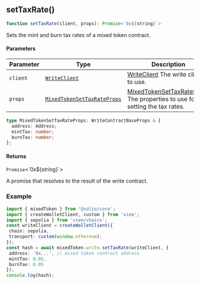 <a id="setTaxRate"></a>

## setTaxRate()

```ts copy
function setTaxRate(client, props): Promise<`0x${string}`>
```

Sets the mint and burn tax rates of a mixed token contract.

#### Parameters

| Parameter | Type | Description |
| ------ | ------ | ------ |
| `client` | [`WriteClient`](../../types.mdx#WriteClient) | [WriteClient](../../types.mdx#WriteClient) The write client to use. |
| `props` | [`MixedTokenSetTaxRateProps`](set-tax-rate.mdx#MixedTokenSetTaxRateProps) | [MixedTokenSetTaxRateProps](set-tax-rate.mdx#MixedTokenSetTaxRateProps) The properties to use for setting the tax rates. |

<a id="MixedTokenSetTaxRateProps"></a>

```ts copy
type MixedTokenSetTaxRateProps: WriteContractBaseProps & {
  address: Address;
  mintTax: number;
  burnTax: number;
};
```

#### Returns

`Promise`&lt;\`0x$\{string\}\`&gt;

A promise that resolves to the result of the write contract.

### Example

```ts copy filename="mixed-token.ts"
import { mixedToken } from '@solio/core';
import { createWalletClient, custom } from 'viem';
import { sepolia } from 'viem/chains';
const writeClient = createWalletClient({
 chain: sepolia,
 transport: custom(window.ethereum),
});
const hash = await mixedToken.write.setTaxRate(writeClient, {
 address: '0x...', // mixed token contract address
 mintTax: 0.05,
 burnTax: 0.05
});
console.log(hash);
```
